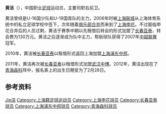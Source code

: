 {{BLP unsourced|time=2022-01-07T00:16:58+00:00}}
{{Football player infobox
| playername = 黄洁
| fullname = 黄洁
| englishfullname = Huang Jie
| height = {{height|m=1.75}}
| dateofbirth = {{birth date and age|1989|2|7}}
| countryofbirth = {{CHN}}
| cityofbirth = [[上海|上海]]
| currentclub = [[青海森科|青海森科]]
| clubnumber = 7
| position = 中场
| youthyears =
| youthclubs = 上海泗泾足球学校
| years = 2006<br/>2007<br/>2007-<br/>2010<br/>2011<br>2012-
| clubs = [[上海联城|上海联城]]<br/>[[上海申花|上海申花]]<br/>[[长春亚泰|长春亚泰]]<br/>[[上海浦东中邦|上海浦东中邦]]<br/>[[湖北武汉中博职业足球俱乐部|武汉中博]]<br>[[青海森科|青海森科]]
| caps(goals) = 6{{0}}(0)<br/>0{{0}}(0)<br/>27 (1)
| nationalyears =
| nationalteam =
}}
'''黄洁'''（{{bd|1989年|2月7日|||catIdx=Huang黄洁}}），中国职业[[足球|足球]]运动员，主要司职右前卫。

黄洁曾经是U-16国少队和U-19国青队的主力，2006年时被[[上海联城|上海联城]]从上海体育系统中的私立足球学校中签下，次年随着[[申花联城合并|俱乐部合并]]而来到了[[上海申花|上海申花]]。不过面临申花合并后的人员过剩，黄洁于赛季中期以先租借后转会的形式加盟了[[长春亚泰|长春亚泰]]，转会费为130万元。黄洁之后逐渐成为队中主力，帮助球队获得了2007年[[中国足球超级联赛|中超联赛]]冠军。

2010年，黄洁被[[长春亚泰|长春亚泰]]以租借形式返回上海加盟[[上海浦东中邦|上海浦东中邦]]。

2011年，黄洁再次被[[长春亚泰|长春亚泰]]以租借形式加盟[[湖北武汉中博职业足球俱乐部|武汉中博]]。2012年，黄洁出现在了[[青海森科|青海森科]]阵中，报名表上的出生日期变为了2月28日。

== 参考资料 ==
{{reflist}}

{{2010上海中邦名單}}
{{2011年中甲分类名单武汉}}
{{2012年中乙分类名单青海森科}}
{{2013年中乙分类名单青海森科}}

{{Authority control}}
{{DEFAULTSORT:Huang黄洁}}
[[Category:黄姓|Jie洁]]
[[Category:上海籍足球运动员|Category:上海籍足球运动员]]
[[Category:上海申花球员|Category:上海申花球员]]
[[Category:长春亚泰球员|Category:长春亚泰球员]]
[[Category:上海浦东中邦球员|Category:上海浦东中邦球员]]
[[Category:青海森科球员|Category:青海森科球员]]